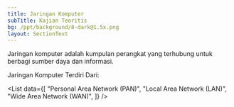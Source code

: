 ```yaml
---
title: Jaringan Komputer
subTitle: Kajian Teoritis
bg: /ppt/background/8-dark@1.5x.png
layout: SectionText
---
```


Jaringan komputer adalah kumpulan perangkat yang terhubung untuk berbagi sumber daya dan informasi.

Jaringan Komputer Terdiri Dari:

<List
  data={[
    "Personal Area Network (PAN)",
    "Local Area Network (LAN)",
    "Wide Area Network (WAN)",
  ]}
/>

